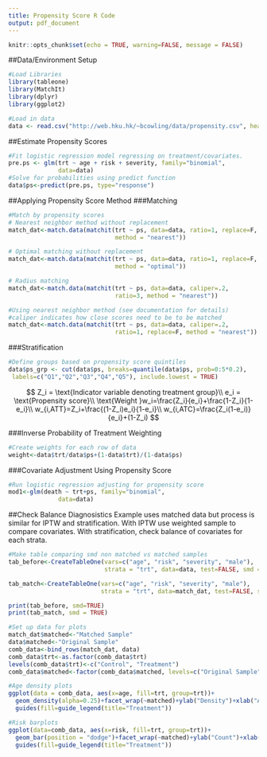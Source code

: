 ```yaml
---
title: Propensity Score R Code
output: pdf_document
---
```


```r
knitr::opts_chunk$set(echo = TRUE, warning=FALSE, message = FALSE)
```

##Data/Environment Setup
```r
#Load Libraries
library(tableone)
library(MatchIt)
library(dplyr)
library(ggplot2)

#Load in data
data <- read.csv("http://web.hku.hk/~bcowling/data/propensity.csv", header=TRUE)

```

##Estimate Propensity Scores
```r
#Fit logistic regression model regressing on treatment/covariates. 
pre.ps <- glm(trt ~ age + risk + severity, family="binomial", 
              data=data)
#Solve for probabilities using predict function
data$ps<-predict(pre.ps, type="response")


```
##Applying Propensity Score Method
###Matching
```r
#Match by propensity scores
# Nearest neighbor method without replacement
match_dat<-match.data(matchit(trt ~ ps, data=data, ratio=1, replace=F, 
                              method = "nearest"))

# Optimal matching without replacement
match_dat<-match.data(matchit(trt ~ ps, data=data, ratio=1, replace=F, 
                              method = "optimal"))

# Radius matching
match_dat<-match.data(matchit(trt ~ ps, data=data, caliper=.2, 
                              ratio=3, method = "nearest"))

#Using nearest neighbor method (see documentation for details)
#caliper indicates how close scores need to be to be matched
match_dat<-match.data(matchit(trt ~ ps, data=data, caliper=.2, 
                              ratio=1, replace=F, method = "nearest"))
```

###Stratification
```r
#Define groups based on propensity score quintiles
data$ps_grp <- cut(data$ps, breaks=quantile(data$ps, prob=0:5*0.2),
 labels=c("Q1","Q2","Q3","Q4","Q5"), include.lowest = TRUE)

```

$$
Z_i = \text{Indicator variable denoting treatment group}\\
e_i = \text{Propensity score}\\
\text{Weight }w_i=\frac{Z_i}{e_i}+\frac{1-Z_i}{1-e_i}\\
w_{i,ATT}=Z_i+\frac{(1-Z_i)e_i}{1-e_i}\\
w_{i,ATC}=\frac{Z_i(1-e_i)}{e_i}+(1-Z_i)
$$

###Inverse Probability of Treatment Weighting
```r
#Create weights for each row of data
weight<-data$trt/data$ps+(1-data$trt)/(1-data$ps)

```

###Covariate Adjustment Using Propensity Score
```r
#Run logistic regression adjusting for propensity score
mod1<-glm(death ~ trt+ps, family="binomial", 
              data=data)
```


##Check Balance Diagnosistics
Example uses matched data but process is similar for IPTW and stratification. With IPTW use weighted sample to compare covariates. With stratification, check balance of covariates for each strata.

```r
#Make table comparing smd non matched vs matched samples
tab_before<-CreateTableOne(vars=c("age", "risk", "severity", "male"), 
                           strata = "trt", data=data, test=FALSE, smd = TRUE)

tab_match<-CreateTableOne(vars=c("age", "risk", "severity", "male"), 
                          strata = "trt", data=match_dat, test=FALSE, smd = TRUE)

print(tab_before, smd=TRUE)
print(tab_match, smd = TRUE)

#Set up data for plots
match_dat$matched<-"Matched Sample"
data$matched<-"Original Sample"
comb_data<-bind_rows(match_dat, data)
comb_data$trt<-as.factor(comb_data$trt)
levels(comb_data$trt)<-c("Control", "Treatment")
comb_data$matched<-factor(comb_data$matched, levels=c("Original Sample", "Matched Sample"))

#Age density plots
ggplot(data = comb_data, aes(x=age, fill=trt, group=trt))+ 
  geom_density(alpha=0.25)+facet_wrap(~matched)+ylab("Density")+xlab("Age")+
  guides(fill=guide_legend(title="Treatment"))

#Risk barplots
ggplot(data=comb_data, aes(x=risk, fill=trt, group=trt))+
  geom_bar(position = "dodge")+facet_wrap(~matched)+ylab("Count")+xlab("Risk Level")+
  guides(fill=guide_legend(title="Treatment"))

```

